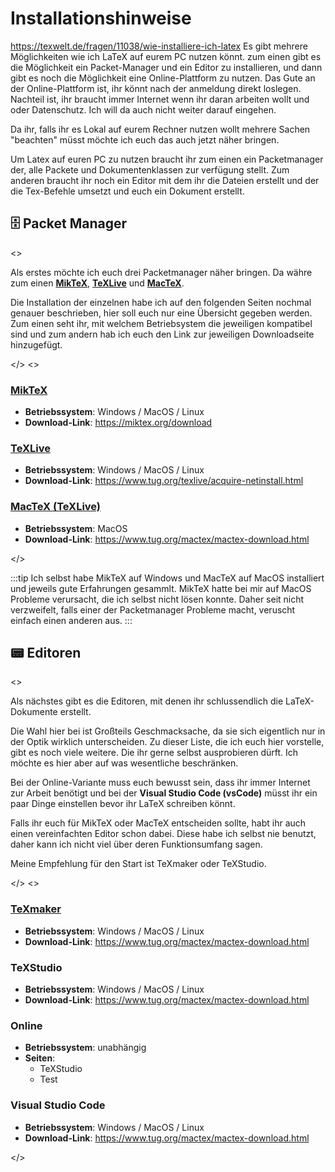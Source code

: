 



# Installationshinweise
https://texwelt.de/fragen/11038/wie-installiere-ich-latex
Es gibt mehrere Möglichkeiten wie ich LaTeX auf eurem PC nutzen könnt. zum einen gibt es die Möglichkeit ein Packet-Manager und ein Editor zu installieren, und dann gibt es noch die Möglichkeit eine Online-Plattform zu nutzen. Das Gute an der Online-Plattform ist, ihr könnt nach der anmeldung direkt loslegen. Nachteil ist, ihr braucht immer Internet wenn ihr daran arbeiten wollt und oder Datenschutz. Ich will da auch nicht weiter darauf eingehen. 

Da ihr, falls ihr es Lokal auf eurem Rechner nutzen wollt mehrere Sachen "beachten" müsst möchte ich euch das auch jetzt näher bringen. 

Um Latex auf euren PC zu nutzen braucht ihr zum einen ein Packetmanager der, alle Packete und Dokumentenklassen zur verfügung stellt. Zum anderen braucht ihr noch ein Editor mit dem ihr die Dateien erstellt und der die Tex-Befehle umsetzt und euch ein Dokument erstellt. 


## 🗄 Packet Manager 
<DocDoubleList>
<> 

Als erstes möchte ich euch drei Packetmanager näher bringen. 
Da währe zum einen [**MikTeX**](#miktex), [**TeXLive**](#texlive) und [**MacTeX**](#mactex-texlive). 

Die Installation der einzelnen habe ich auf den folgenden Seiten nochmal genauer beschrieben, hier soll euch nur eine Übersicht gegeben werden. 
Zum einen seht ihr, mit welchem Betriebsystem die jeweiligen kompatibel sind und zum andern hab ich euch den Link zur jeweiligen Downloadseite hinzugefügt. 

</>
<>

### [MikTeX](/latex/grundlagen/installation-miktex)
- **Betriebssystem**: Windows / MacOS / Linux
- **Download-Link**: https://miktex.org/download

### [TeXLive](/latex/grundlagen/installation-texlive) 
- **Betriebssystem**: Windows / MacOS / Linux
- **Download-Link**: https://www.tug.org/texlive/acquire-netinstall.html 

### [MacTeX (TeXLive)](/latex/grundlagen/installation-mactex)
- **Betriebssystem**: MacOS
- **Download-Link**:   https://www.tug.org/mactex/mactex-download.html 

</>
</DocDoubleList>

:::tip
Ich selbst habe MikTeX auf Windows und MacTeX auf MacOS installiert und jeweils gute Erfahrungen gesammlt. MikTeX hatte bei mir auf MacOS Probleme verursacht, die ich selbst nicht lösen konnte. Daher seit nicht verzweifelt, falls einer der Packetmanager Probleme macht, veruscht einfach einen anderen aus.
:::

## 📟 Editoren 
<DocDoubleList>
<>

Als nächstes gibt es die Editoren, mit denen ihr schlussendlich die LaTeX-Dokumente erstellt.

Die Wahl hier bei ist Großteils Geschmacksache, da sie sich eigentlich nur in der Optik wirklich unterscheiden. 
Zu dieser Liste, die ich euch hier vorstelle, gibt es noch viele weitere. Die ihr gerne selbst ausprobieren dürft. Ich möchte es hier aber auf was wesentliche beschränken. 

Bei der Online-Variante muss euch bewusst sein, dass ihr immer Internet zur Arbeit benötigt und bei der **Visual Studio Code (vsCode)** müsst ihr ein paar Dinge einstellen bevor ihr LaTeX schreiben könnt. 

Falls ihr euch für MikTeX oder MacTeX entscheiden sollte, habt ihr auch einen vereinfachten Editor schon dabei. Diese habe ich selbst nie benutzt, daher kann ich nicht viel über deren Funktionsumfang sagen. 

Meine Empfehlung für den Start ist TeXmaker oder TeXStudio. 

</>
<>

### [TeXmaker](#)
- **Betriebssystem**: Windows / MacOS / Linux
- **Download-Link**:   https://www.tug.org/mactex/mactex-download.html 

### TeXStudio
- **Betriebssystem**: Windows / MacOS / Linux
- **Download-Link**:   https://www.tug.org/mactex/mactex-download.html 

### Online
- **Betriebssystem**: unabhängig
- **Seiten**: 
    - TeXStudio
    - Test

### Visual Studio Code
- **Betriebssystem**: Windows / MacOS / Linux
- **Download-Link**:   https://www.tug.org/mactex/mactex-download.html 

</>
</DocDoubleList>
